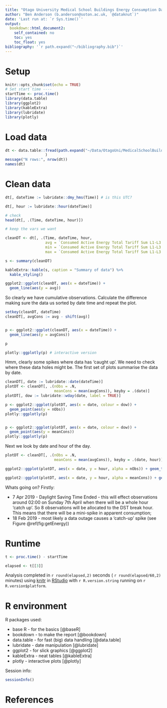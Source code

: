 ```yaml
---
title: "Otago University Medical School Buildings Energy Consumption Data"
author: "Ben Anderson (b.anderson@soton.ac.uk, `@dataknut`)"
date: 'Last run at: `r Sys.time()`'
output:
  bookdown::html_document2:
    self_contained: no
    toc: yes
    toc_float: yes
bibliography: '`r path.expand("~/bibliography.bib")`'
---
```


# Setup

```r
knitr::opts_chunk$set(echo = TRUE)
# Set start time ----
startTime <- proc.time()
library(data.table)
library(ggplot2)
library(kableExtra)
library(lubridate)
library(plotly)

```

# Load data

```r

dt <- data.table::fread(path.expand("~/Data/OtagoUni/MedicalSchoolBuildings.csv"), 
                  )
message("N rows:", nrow(dt))
names(dt)
```

# Clean data
```r

dt[, dateTime := lubridate::dmy_hms(Time)] # is this UTC?

dt[, hour := lubridate::hour(dateTime)]

# check
head(dt[, .(Time, dateTime, hour)])

```

```r
# keep the vars we want

cleanDT <- dt[, .(Time, dateTime, hour,
                  avg = `Consumed Active Energy Total Tariff Sum L1-L3 (15m) [D20X Whole Medical School]-avg[Wh]`,
                  min = `Consumed Active Energy Total Tariff Sum L1-L3 (15m) [D20X Whole Medical School]-min[Wh]`,
                  max = `Consumed Active Energy Total Tariff Sum L1-L3 (15m) [D20X Whole Medical School]-max[Wh]`)]

s <- summary(cleanDT)

kableExtra::kable(s, caption = "Summary of data") %>%
  kable_styling()

ggplot2::ggplot(cleanDT, aes(x = dateTime)) +
  geom_line(aes(y = avg))
```

So clearly we have cumulative observations. Calculate the difference making sure the data us sorted by date time and repeat the plot.

```r
setkey(cleanDT, dateTime)
cleanDT[, avgCons := avg - shift(avg)]


p <- ggplot2::ggplot(cleanDT, aes(x = dateTime)) +
  geom_line(aes(y = avgCons))

p

plotly::ggplotly(p) # interactive version
```

Hmm, clearly some spikes where data has 'caught up'. We need to check where these data holes might be. The first set of plots summarise the data by date.


```r
cleanDT[, date := lubridate::date(dateTime)]
plotDT <- cleanDT[, .(nObs = .N,
                      meanCons = mean(avgCons)), keyby = .(date)]
plotDT[, dow := lubridate::wday(date, label = TRUE)]

p <- ggplot2::ggplot(plotDT, aes(x = date, colour = dow)) + 
  geom_point(aes(y = nObs))
plotly::ggplotly(p)


p <- ggplot2::ggplot(plotDT, aes(x = date, colour = dow)) + 
  geom_point(aes(y = meanCons))
plotly::ggplotly(p)

```

Next we look by date and hour of the day.

```r
plotDT <- cleanDT[, .(nObs = .N,
                      meanCons = mean(avgCons)), keyby = .(date, hour)]

ggplot2::ggplot(plotDT, aes(x = date, y = hour, alpha = nObs)) + geom_tile()

ggplot2::ggplot(plotDT, aes(x = date, y = hour, alpha = meanCons)) + geom_tile()


```

Whats going on? Firstly:

 * 7 Apr 2019 - Daylight Saving Time Ended - this will effect observations around 02:00 on Sunday 7th April when there will be a whole hour 'catch up'. So 8 observations will be allocated to the DST break hour. This means that there will be a mini-spike in apparent consumption;
 * 18 Feb 2019 - most likely a data outage causes a 'catch-up' spike (see Figure \@ref(fig:getEnergy))


# Runtime


```r
t <- proc.time() - startTime

elapsed <- t[[3]]
```

Analysis completed in `r round(elapsed,2)` seconds ( `r round(elapsed/60,2)` minutes) using [knitr](https://cran.r-project.org/package=knitr) in [RStudio](http://www.rstudio.com) with `r R.version.string` running on `r R.version$platform`.

# R environment

R packages used:

 * base R - for the basics [@baseR]
 * bookdown - to make the report [@bookdown]
 * data.table - for fast (big) data handling [@data.table]
 * lubridate - date manipulation [@lubridate]
 * ggplot2 - for slick graphics [@ggplot2]
 * kableExtra - neat tables [@kableExtra]
 * plotly - interactive plots [@plotly]

Session info:

```r
sessionInfo()
```

# References
